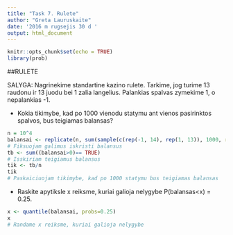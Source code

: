 ---
title: "Task 7. Rulete"
author: "Greta Lauruskaite"
date: '2016 m rugsejis 30 d '
output: html_document
---

```{r setup, include=FALSE}
knitr::opts_chunk$set(echo = TRUE)
library(prob)
```

##RULETE

SALYGA: Nagrinekime standartine kazino rulete. Tarkime, jog turime 13 raudonu ir 13 juodu bei 1 zalia langelius. Palankias spalvas zymekime 1, o nepalankias -1. 

* Kokia tikimybe, kad po 1000 vienodu statymu ant vienos pasirinktos spalvos, bus teigiamas balansas? 

```{r }
n = 10^4
balansai <- replicate(n, sum(sample(c(rep(-1, 14), rep(1, 13)), 1000, replace = TRUE)))
# Fiksuojam galimus iskristi balansus
tb <- sum((balansai>0)== TRUE)
# Isskiriam teigiamus balansus
tik <- tb/n
tik
# Paskaiciuojam tikimybe, kad po 1000 statymu bus teigiamas balansas
```

* Raskite apytiksle x reiksme, kuriai galioja nelygybe P(balansas<x) = 0.25.

```{r }
x <- quantile(balansai, probs=0.25)
x
# Randame x reiksme, kuriai galioja nelygybe
```
